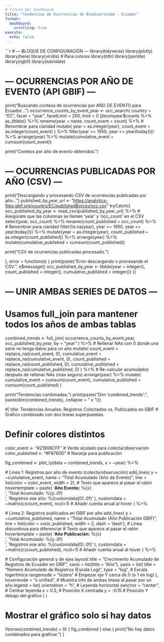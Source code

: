 ```yaml
---
# Título del dashboard
title: "Tendencias de Ocurrencias de Biodiversidad - Ecuador"
format:
  dashboard:
    scrolling: true
execute:
  echo: false
---
```


```r
# --- BLOQUE DE CONFIGURACIÓN ---
library(tidyverse)
library(plotly)
library(here)
library(viridis) # Para colores
library(httr)
library(jsonlite)
library(rgbif)
library(lubridate)

# --- OCURRENCIAS POR AÑO DE EVENTO (API GBIF) ---
print("Buscando conteos de ocurrencias por AÑO DE EVENTO para Ecuador...")
occurrence_counts_by_event_year <- occ_search(
  country = "EC",
  facet = "year",
  facetLimit = 200,
  limit = 0
)$facets$year$counts %>%
  as_tibble() %>%
  rename(year = name, count_event = count) %>% # Renombrar para claridad
  mutate(
    year = as.integer(year),
    count_event = as.integer(count_event)
  ) %>%
  filter(year >= 1950, year <= year(today())) %>%
  arrange(year) %>%
  mutate(cumulative_event = cumsum(count_event))

print("Conteos por año de evento obtenidos.")

# --- OCURRENCIAS PUBLICADAS POR AÑO (CSV) ---
print("Descargando y procesando CSV de ocurrencias publicadas por año...")
published_by_year_url <- "[https://analytics-files.gbif.org/country/EC/publishedBy/csv/occ.csv](https://analytics-files.gbif.org/country/EC/publishedBy/csv/occ.csv)"
tryCatch({
  occ_published_by_year <- read_csv(published_by_year_url) %>%
    # Asegúrate que las columnas se llamen 'year' y 'occ_count' en el CSV
    select(year, occ_count) %>%
    rename(count_published = occ_count) %>% # Renombrar para claridad
    filter(!is.na(year), year >= 1950, year <= year(today())) %>%
    mutate(year = as.integer(year),
           count_published = as.integer(count_published)) %>%
    arrange(year) %>%
    mutate(cumulative_published = cumsum(count_published))

  print("CSV de ocurrencias publicadas procesado.")

}, error = function(e) {
  print(paste("Error descargando o procesando el CSV:", e$message))
  occ_published_by_year <- tibble(year = integer(), count_published = integer(), cumulative_published = integer())
})

# --- UNIR AMBAS SERIES DE DATOS ---
# Usamos full_join para mantener todos los años de ambas tablas
combined_trends <- full_join(
    occurrence_counts_by_event_year,
    occ_published_by_year,
    by = "year"
  ) %>%
  # Rellenar NAs con 0 donde una serie no tenga datos para un año
  mutate(
    count_event = replace_na(count_event, 0),
    cumulative_event = replace_na(cumulative_event, 0),
    count_published = replace_na(count_published, 0),
    cumulative_published = replace_na(cumulative_published, 0)
  ) %>%
  # Re-calcular acumulados después de rellenar NAs (más seguro)
  arrange(year) %>%
  mutate(
      cumulative_event = cumsum(count_event),
      cumulative_published = cumsum(count_published)
  )

print("Tendencias combinadas.")
print(paste("Dim 'combined_trends':", paste(dim(combined_trends), collapse = " x ")))

#| title: Tendencias Anuales: Registros Colectados vs. Publicados en GBIF
# Gráfico combinado con dos líneas superpuestas.

# Definir colores distintos
color_event <- "#21908CFF" # Verde azulado para colecta/observación
color_published <- "#F8760D" # Naranja para publicación

fig_combined <- plot_ly(data = combined_trends, x = ~year) %>%

  # Línea 1: Registros por año de evento (colecta/observación)
  add_lines(
    y = ~cumulative_event,
    name = "Total Acumulado (Año de Evento)",
    line = list(color = color_event, width = 2),
    # Texto que aparece al pasar el ratón
    hovertemplate = paste(
        '<b>Año Evento:</b> %{x}<br>',
        'Total Acumulado: %{y:.0f}<br>',
        'Registros ese año: %{customdata[0]:.0f}<extra></extra>'
    ),
    customdata = ~matrix(c(count_event), ncol=1) # Añadir cuenta anual al hover
  ) %>%

  # Línea 2: Registros publicados en GBIF por año
  add_lines(
    y = ~cumulative_published,
    name = "Total Acumulado (Año Publicación GBIF)",
    line = list(color = color_published, width = 2, dash = 'dash'), # Línea discontinua para diferenciar
    # Texto que aparece al pasar el ratón
    hovertemplate = paste(
        '<b>Año Publicación:</b> %{x}<br>',
        'Total Acumulado: %{y:.0f}<br>',
        'Registros ese año: %{customdata[0]:.0f}<extra></extra>'
    ),
    customdata = ~matrix(c(count_published), ncol=1) # Añadir cuenta anual al hover
  ) %>%

  # Configuración general y de ejes
  layout(
    title = "Crecimiento Acumulado de Registros de Ecuador en GBIF",
    xaxis = list(title = "Año"),
    yaxis = list(
      title = "Número Acumulado de Registros (Escala Log)",
      type = "log", # Escala logarítmica
      rangemode = "tozero" # Empezar eje Y cerca de 0 (o 1 en log)
    ),
    hovermode = "x unified", # Muestra info de ambas líneas al pasar por un año
    legend = list(
        orientation = "h", # Leyenda horizontal
        xanchor = "center", # Centrar leyenda
        x = 0.5,           # Posición X centrada
        y = -0.15          # Posición Y debajo del gráfico
    )
  )

# Mostrar el gráfico solo si hay datos
if(nrow(combined_trends) > 0) {
  fig_combined
} else {
  print("No hay datos combinados para graficar.")
}

